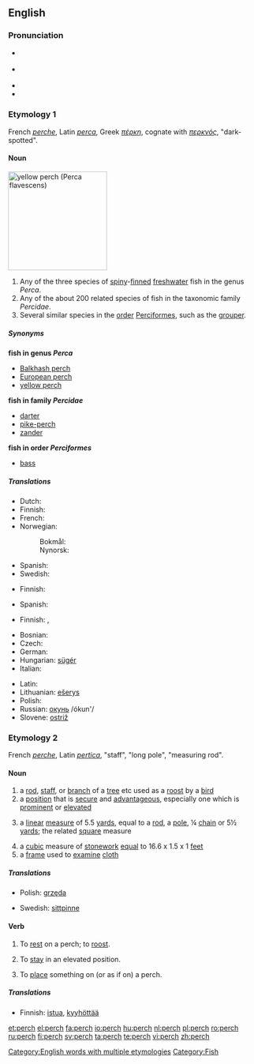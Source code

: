 ==English==

===Pronunciation===
* {{a|UK}} {{IPA|/pɜːtʃ/}}
* {{a|UK}} {{IPA|/pɝtʃ/}}
* {{audio|en-us-perch.ogg|Audio (US)}}
* {{rhymes|ɜː(r)tʃ}}

===Etymology 1===
French ''[[perche]]'', Latin ''[[perca]]'', Greek ''[[πέρκη]]'', cognate with ''[[περκνός]]'', "dark-spotted".

====Noun====
[[Image:YellowPerch.jpg|right|thumb|200px|yellow perch (''Perca flavescens'')]]
{{en-noun|es|pl2=perch}}

# Any of the three species of [[spiny]]-[[fin|finned]] [[freshwater]] fish in the genus ''Perca''.
# Any of the about 200 related species of fish in the taxonomic family ''Percidae''.
# Several similar species in the [[order]] [[Perciformes]], such as the [[grouper]].

=====Synonyms=====
'''fish in genus ''Perca'''''
* [[Balkhash perch]]
* [[European perch]]
* [[yellow perch]]
'''fish in family ''Percidae'''''
* [[darter]]
* [[pike-perch]]
* [[zander]]
'''fish in order ''Perciformes'''''
* [[bass]]

=====Translations=====
{{trans-top|fish of the genus ''Perca''}}
* Dutch: {{t+|nl|baars|m}}
* Finnish: {{t+|fi|ahven}}
* French: {{t+|fr|perche|f}}
* Norwegian:
*: Bokmål: {{t+|no|abbor}}
*: Nynorsk: {{t|nn|åbor|xs=Norwegian Nynorsk}}
{{trans-mid}}
* Spanish: {{t-|es|perca|f}}
* Swedish: {{t+|sv|abborre|c}}
{{trans-bottom}}

{{trans-top|fish in the taxonomic family ''Percidae''}}
* Finnish: {{t+|fi|ahven}}
{{trans-mid}}
* Spanish: {{t-|es|perca|f}}
{{trans-bottom}}

{{trans-top|fish in the taxonomic order ''Perciformes''}}
* Finnish: {{t-|fi|ahvenkala}}, {{t+|fi|ahven}}
{{trans-mid}}
{{trans-bottom}}
{{top}}
* Bosnian: {{t-|bs|grgeč|m}}
* Czech: {{t-|cs|okoun|m}}
* German: {{t+|de|Barsch|m}}
* Hungarian: [[sügér]]
* Italian: {{t-|it|pesce persico}}
{{mid}}
* Latin: {{t-|la|perca}}
* Lithuanian: [[ešerys]] {{m}}
* Polish: {{t+|pl|okoń|m}}
* Russian: [[окунь]] /ókun'/ {{m}}
* Slovene: [[ostriž]] {{m}}
{{bottom}}

===Etymology 2===
French ''[[perche]]'', Latin ''[[pertica]]'', "staff", "long pole", "measuring rod".

====Noun====
{{en-noun|es|pl2=perch}}

# a [[rod]], [[staff]], or [[branch]] of a [[tree]] etc used as a [[roost]] by a [[bird]]
# a [[position]] that is [[secure]] and [[advantageous]], especially one which is [[prominent]] or [[elevated]]
# {{dated}} a [[linear]] [[measure]] of 5.5 [[yards]], equal to a [[rod]], a [[pole]], ¼ [[chain]] or 5½ [[yard]]s; the related [[square]] measure
# a [[cubic]] measure of [[stonework]] [[equal]] to 16.6 x 1.5 x 1 [[feet]]
# a [[frame]] used to [[examine]] [[cloth]]

=====Translations=====
{{trans-top|rod used by bird}}
* Polish: [[grzęda]] {{f}}
{{trans-mid}}
* Swedish: [[sittpinne]] {{c}}
{{trans-bottom}}

====Verb====
{{en-verb|perch|es}}

# {{intransitive}} To [[rest]] on a perch; to [[roost]].
# {{intransitive}} To [[stay]] in an elevated position.
# {{transitive}} To [[place]] something on (or as if on) a perch.

=====Translations=====
* Finnish: [[istua]], [[kyyhöttää]]

[[Category:English words with multiple etymologies]]
[[Category:Fish]]

[[et:perch]]
[[el:perch]]
[[fa:perch]]
[[io:perch]]
[[hu:perch]]
[[nl:perch]]
[[pl:perch]]
[[ro:perch]]
[[ru:perch]]
[[fi:perch]]
[[sv:perch]]
[[ta:perch]]
[[te:perch]]
[[vi:perch]]
[[zh:perch]]